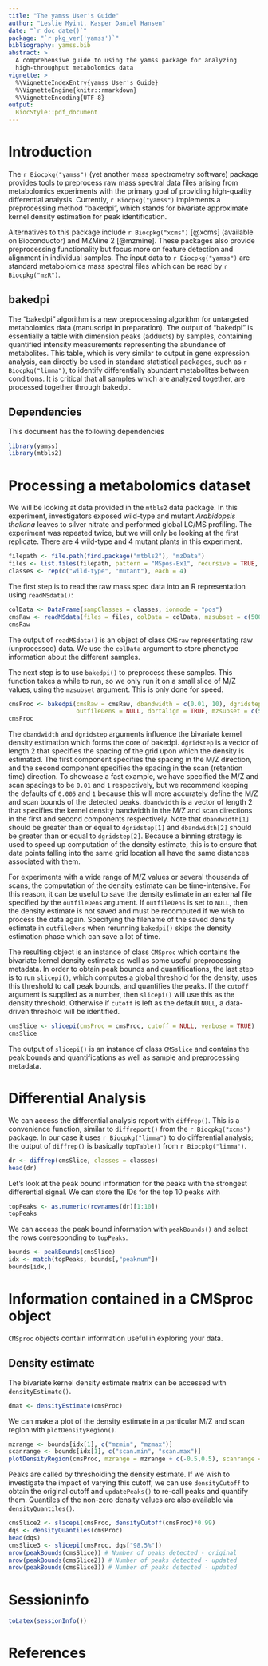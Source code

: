 ```yaml
---
title: "The yamss User's Guide"
author: "Leslie Myint, Kasper Daniel Hansen"
date: "`r doc_date()`"
package: "`r pkg_ver('yamss')`"
bibliography: yamss.bib
abstract: >
  A comprehensive guide to using the yamss package for analyzing
  high-throughput metabolomics data
vignette: >
  %\VignetteIndexEntry{yamss User's Guide}
  %\VignetteEngine{knitr::rmarkdown}
  %\VignetteEncoding{UTF-8}
output: 
  BiocStyle::pdf_document
---
```


# Introduction

The `r Biocpkg("yamss")` (yet another mass spectrometry software) package provides tools to preprocess raw mass spectral data files arising from metabolomics experiments with the primary goal of providing high-quality differential analysis. Currently, `r Biocpkg("yamss")` implements a preprocessing method "bakedpi", which stands for bivariate approximate kernel density estimation for peak identification.

Alternatives to this package include  `r Biocpkg("xcms")` [@xcms] (available on Bioconductor) and MZMine 2 [@mzmine].  These packages  also provide preprocessing functionality but focus more on feature detection and alignment in individual samples.  The input data to `r Biocpkg("yamss")` are standard metabolomics mass spectral files which can be read by `r Biocpkg("mzR")`.

## bakedpi

The "bakedpi" algorithm is a new preprocessing algorithm for untargeted metabolomics data (manuscript in preparation).  The output of "bakedpi" is essentially a table with dimension peaks (adducts) by samples, containing quantified intensity measurements representing the abundance of metabolites.  This table, which is very similar to output in gene expression analysis, can directly be used in standard statistical packages, such as `r Biocpkg("limma")`, to identify differentially abundant metabolites between conditions.  It is critical that all samples which are analyzed together, are processed together through bakedpi.


## Dependencies

This document has the following dependencies

```r
library(yamss)
library(mtbls2)
```

# Processing a metabolomics dataset

We will be looking at data provided in the `mtbls2` data package. In this experiment, investigators exposed wild-type and mutant *Arabidopsis thaliana* leaves to silver nitrate and performed global LC/MS profiling. The experiment was repeated twice, but we will only be looking at the first replicate. There are 4 wild-type and 4 mutant plants in this experiment.

```r
filepath <- file.path(find.package("mtbls2"), "mzData")
files <- list.files(filepath, pattern = "MSpos-Ex1", recursive = TRUE, full.names = TRUE)
classes <- rep(c("wild-type", "mutant"), each = 4)
```

The first step is to read the raw mass spec data into an R representation using `readMSdata()`:

```r
colData <- DataFrame(sampClasses = classes, ionmode = "pos")
cmsRaw <- readMSdata(files = files, colData = colData, mzsubset = c(500,520), verbose = TRUE)
cmsRaw
```

The output of `readMSdata()` is an object of class `CMSraw` representating raw (unprocessed) data.  We use the `colData` argument to store phenotype information about the different samples.

The next step is to use `bakedpi()` to preprocess these samples.  This function takes a while to run, so we only run it on a small slice of M/Z values, using the `mzsubset` argument.  This is only done for speed.

```r
cmsProc <- bakedpi(cmsRaw = cmsRaw, dbandwidth = c(0.01, 10), dgridstep = c(0.01, 1),
                   outfileDens = NULL, dortalign = TRUE, mzsubset = c(500, 520), verbose = TRUE)
cmsProc
```

The `dbandwidth` and `dgridstep` arguments influence the bivariate kernel density estimation which forms the core of bakedpi. `dgridstep` is a vector of length 2 that specifies the spacing of the grid upon which the density is estimated. The first component specifies the spacing in the M/Z direction, and the second component specifies the spacing in the scan (retention time) direction. To showcase a fast example, we have specified the M/Z and scan spacings to be `0.01` and `1` respectively, but we recommend keeping the defaults of `0.005` and `1` because this will more accurately define the M/Z and scan bounds of the detected peaks. `dbandwidth` is a vector of length 2 that specifies the kernel density bandwidth in the M/Z and scan directions in the first and second components respectively. Note that `dbandwidth[1]` should be greater than or equal to `dgridstep[1]` and `dbandwidth[2]` should be greater than or equal to `dgridstep[2]`. Because a binning strategy is used to speed up computation of the density estimate, this is to ensure that data points falling into the same grid location all have the same distances associated with them.

For experiments with a wide range of M/Z values or several thousands of scans, the computation of the density estimate can be time-intensive. For this reason, it can be useful to save the density estimate in an external file specified by the `outfileDens` argument. If `outfileDens` is set to `NULL`, then the density estimate is not saved and must be recomputed if we wish to process the data again. Specifying the filename of the saved density estimate in `outfileDens` when rerunning `bakedpi()` skips the density estimation phase which can save a lot of time.

The resulting object is an instance of class `CMSproc` which contains the bivariate kernel density estimate as well as some useful preprocessing metadata. In order to obtain peak bounds and quantifications, the last step is to run `slicepi()`, which computes a global threshold for the density, uses this threshold to call peak bounds, and quantifies the peaks. If the `cutoff` argument is supplied as a number, then `slicepi()` will use this as the density threshold. Otherwise if `cutoff` is left as the default `NULL`, a data-driven threshold will be identified.

```r
cmsSlice <- slicepi(cmsProc = cmsProc, cutoff = NULL, verbose = TRUE)
cmsSlice
```

The output of `slicepi()` is an instance of class `CMSslice` and contains the peak bounds and quantifications as well as sample and preprocessing metadata.

# Differential Analysis

We can access the differential analysis report with `diffrep()`. This is a convenience function, similar to `diffreport()` from the `r Biocpkg("xcms")` package.  In our case it uses `r Biocpkg("limma")` to do differential analysis; the output of `diffrep()` is basically `topTable()` from `r Biocpkg("limma")`.

```r
dr <- diffrep(cmsSlice, classes = classes)
head(dr)
```

Let's look at the peak bound information for the peaks with the strongest differential signal. We can store the IDs for the top 10 peaks with

```r
topPeaks <- as.numeric(rownames(dr)[1:10])
topPeaks
```

We can access the peak bound information with `peakBounds()` and select the rows corresponding to `topPeaks`.

```r
bounds <- peakBounds(cmsSlice)
idx <- match(topPeaks, bounds[,"peaknum"])
bounds[idx,]
```

# Information contained in a CMSproc object

`CMSproc` objects contain information useful in exploring your data.

## Density estimate

The bivariate kernel density estimate matrix can be accessed with `densityEstimate()`.

```r
dmat <- densityEstimate(cmsProc)
```

We can make a plot of the density estimate in a particular M/Z and scan region with `plotDensityRegion()`.

```r
mzrange <- bounds[idx[1], c("mzmin", "mzmax")]
scanrange <- bounds[idx[1], c("scan.min", "scan.max")]
plotDensityRegion(cmsProc, mzrange = mzrange + c(-0.5,0.5), scanrange = scanrange + c(-30,30))
```

Peaks are called by thresholding the density estimate. If we wish to investigate the impact of varying this cutoff, we can use `densityCutoff` to obtain the original cutoff and `updatePeaks()` to re-call peaks and quantify them. Quantiles of the non-zero density values are also available via `densityQuantiles()`.

```r
cmsSlice2 <- slicepi(cmsProc, densityCutoff(cmsProc)*0.99)
dqs <- densityQuantiles(cmsProc)
head(dqs)
cmsSlice3 <- slicepi(cmsProc, dqs["98.5%"])
nrow(peakBounds(cmsSlice)) # Number of peaks detected - original
nrow(peakBounds(cmsSlice2)) # Number of peaks detected - updated
nrow(peakBounds(cmsSlice3)) # Number of peaks detected - updated
```

# Sessioninfo

```r
toLatex(sessionInfo())
```

# References


